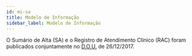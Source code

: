 ```yaml
---
id: mi-sa
title: Modelo de Informação
sidebar_label: Modelo de Informação
---
```



<EmDesenvolvimento />

O Sumário de Alta (SA) e o Registro de Atendimento Clínico (RAC) foram publicados
conjuntamente no [D.O.U.](https://antigo.saude.gov.br/images/pdf/2018/janeiro/05/Resolu----o-CIT-n---33.pdf) de 26/12/2017.
